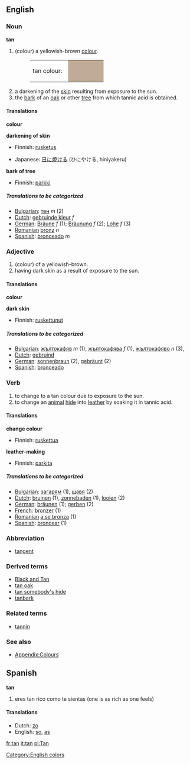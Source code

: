 {{Wikipedia}}
==English==

===Noun===
'''tan'''
#(colour) a yellowish-brown [[color|colour]].
#:<table><tr><td>tan colour: &nbsp;</td><td bgcolor="#C0AC96" width="80">&nbsp; </td></tr></table>
#a darkening of the [[skin]] resulting from exposure to the sun.
#the [[bark]] of an [[oak]] or other [[tree]] from which tannic acid is obtained.

====Translations====
'''colour'''
{{top}}
{{mid}}
{{bottom}}

'''darkening of skin'''
{{top}}
*Finnish: [[rusketus]]
{{mid}}
*Japanese: [[日に焼ける]] (ひにやける, hiniyakeru)
{{bottom}}

'''bark of tree'''
{{top}}
*Finnish: [[parkki]]
{{mid}}
{{bottom}}

=====Translations to be categorized=====
{{checktrans}}
<!--Remove this section once all of the translations below have been moved into the tables above.-->

*[[Bulgarian]]: [[тен]] ''m'' (2)
*[[Dutch]]: [[gebruinde kleur]] ''f''
*[[German]]: [[Bräune]] ''f'' (1); [[Bräunung]] ''f'' (2); [[Lohe]] ''f'' (3)
*[[Romanian]] [[bronz]] ''n''
*[[Spanish]]: [[bronceado]] ''m''

=== Adjective ===
#(colour) of a yellowish-brown.
#having dark skin as a result of exposure to the sun.

==== Translations ====
'''colour'''
{{top}}
{{mid}}
{{bottom}}

'''dark skin'''
{{top}}
*Finnish: [[ruskettunut]]
{{mid}}
{{bottom}}

=====Translations to be categorized=====
{{checktrans}}
<!--Remove this section once all of the translations below have been moved into the tables above.-->
*[[Bulgarian]]: [[жълтокафяв]] ''m'' (1), [[жълтокафява]] ''f'' (1), [[жълтокафяво]] ''n'' (3), 
*[[Dutch]]: [[gebruind]]
*[[German]]: [[sonnenbraun]] (2), [[gebräunt]] (2)
*[[Spanish]]: [[bronceado]]

=== Verb ===
#to change to a tan colour due to exposure to the sun.
#to change an [[animal]] [[hide]] into [[leather]] by soaking it in tannic acid.

====Translations====
'''change colour'''
{{top}}
*Finnish: [[ruskettua]]
{{mid}}
{{bottom}}

'''leather-making'''
{{top}}
*Finnish: [[parkita]]
{{mid}}
{{bottom}}

=====Translations to be categorized=====
{{checktrans}}
<!--Remove this section once all of the translations below have been moved into the tables above.-->

*[[Bulgarian]]: [[загарям]] (1), [[щавя]] (2)
*[[Dutch]]: [[bruinen]] (1), [[zonnebaden]] (1), [[looien]] (2)
*[[German]]: [[bräunen]] (1); [[gerben]] (2)
*[[French]]: [[bronzer]] (1)
*[[Romanian]] [[a se bronza]] (1)
*[[Spanish]]: [[broncear]] (1)

===Abbreviation===
* {{math}} [[tangent]]

===Derived terms===
*[[Black and Tan]]
*[[tan oak]]
*[[tan somebody's hide]]
*[[tanbark]]

===Related terms===
*[[tannin]]

===See also===
*[[Wiktionary_Appendix:Colours|Appendix:Colours]]

[[Category:English colors]]

==Spanish==

'''tan'''

# eres tan rico como te sientas (one is as rich as one feels)

====Translations====
*Dutch: [[zo]]
*English: [[so]], [[as]]

[[fr:tan]]
[[it:tan]]
[[pl:Tan]]